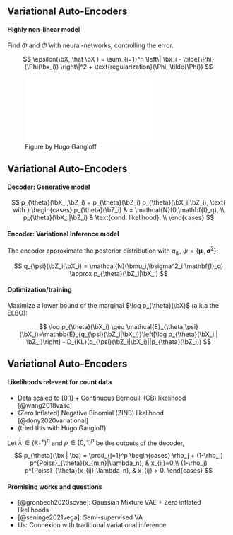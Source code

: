 
```r

```

## Variational Auto-Encoders
   
#### Highly non-linear model

Find $\Phi$ and $\tilde\Phi$ with \emphase{two} neural-networks, controlling the error.

$$
\epsilon(\bX, \hat \bX ) = \sum_{i=1}^n \left\| \bx_i - \tilde{\Phi}(\Phi(\bx_i)) \right\|^2 + \text{regularization}(\Phi, \tilde{\Phi})
$$

![Figure by Hugo Gangloff](figs/vae/vae_scheme.pdf)

## Variational Auto-Encoders

#### Decoder: Generative model

\vspace{-.5cm}

$$
p_{\theta}(\bX_i,\bZ_i) = p_{\theta}(\bZ_i) p_{\theta}(\bX_i|\bZ_i), \text{ with }
\begin{cases}
p_{\theta}(\bZ_i) & = \mathcal{N}(0,\mathbf{I}_q), \\
p_{\theta}(\bX_i|\bZ_i) & \text{cond. likelihood}. \\
\end{cases}
$$

#### Encoder: Variational Inference model

The encoder approximate the posterior distribution with $q_\psi$, $\psi=\{{\boldsymbol\mu}_i,{\boldsymbol\sigma}^2\}$:

$$
q_{\psi}(\bZ_i|\bX_i) = \mathcal{N}(\bmu_i,\bsigma^2_i \mathbf{I}_q) \approx p_{\theta}(\bZ_i|\bX_i)
$$

#### Optimization/training

Maximize a lower bound of the marginal $\log p_{\theta}(\bX)$ (a.k.a the ELBO):

\vspace{-.5cm}

$$
\log p_{\theta}(\bX_i) \geq \mathcal{E}_{\theta,\psi}(\bX_i)=\mathbb{E}_{q_{\psi}(\bZ_i|\bX_i)}\left[\log
p_{\theta}(\bX_i | \bZ_i)\right] - D_{KL}(q_{\psi}(\bZ_i|\bX_i)||p_{\theta}(\bZ_i))
$$

## Variational Auto-Encoders

#### Likelihoods relevent for count data

  - Data scaled to [0,1] + Continuous Bernoulli (CB) likelihood [@wang2018vasc]
  - (Zero Inflated) Negative Binomial (ZINB) likelihood [@dony2020variational]
  - \emphase{(Zero Inflated) Poisson likelihood} (tried this with Hugo Gangloff)

Let $\lambda\in(\mathbb{R}^+_*)^p$ and $\rho\in[0,1]^p$ be the outputs of the decoder,
$$
p_{\theta}(\bx | \bz) = \prod_{j=1}^p 
\begin{cases} 
\rho_j + (1-\rho_j) p^{Poiss}_{\theta}(x_{m,n}|\lambda_n), & x_{ij}=0,\\
(1-\rho_j) p^{Poiss}_{\theta}(x_{ij}|\lambda_n), & x_{ij} > 0.
\end{cases}
$$

#### Promising works and questions

  - [@gronbech2020scvae]: Gaussian Mixture VAE + Zero inflated likelihoods 
  - [@seninge2021vega]: Semi-supervised VA
  - Us: Connexion with traditional variational inference

